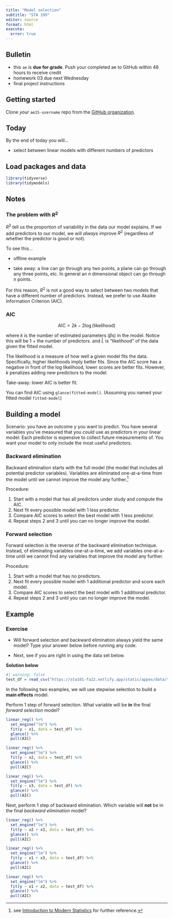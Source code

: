 ```yaml
---
title: "Model selection"
subtitle: "STA 199"
editor: source
format: html
execute:
  error: true
---
```


## Bulletin

-   this `ae` is **due for grade**. Push your completed ae to GitHub within 48 hours to receive credit
-   homework 03 due next Wednesday
-   final project instructions

## Getting started

Clone *your* `ae15-username` repo from the [GitHub organization](https://github.com/sta199-sp23-1/).

## Today

By the end of today you will...

- select between linear models with different numbers of predictors

## Load packages and data

```r
library(tidyverse)
library(tidymodels)
```

## Notes

### The problem with $R^2$

$R^2$ tell us the proportion of variability in the data our model explains. If we add predictors to our model, we will *always* improve $R^2$ (regardless of whether the predictor is good or not). 

To see this...

- offline example

- take away: a line can go through any two points, a plane can go through any three points, etc. In general an $n$ dimensional object can go through $n$ points.

For this reason, $R^2$ is not a good way to select between two models that have a different number of predictors. Instead, we prefer to use Akaike Information Criterion (AIC). 

### AIC 

$$
\text{AIC} = 2k - 2 \log (\text{likelihood})
$$

where $k$ is the number of estimated parameters ($\beta$s) in the model. Notice this will be 1 + the number of predictors. and $\hat{L}$ is "likelihood" of the data given the fitted model. 

The likelihood is a measure of how well a given model fits the data. Specifically, higher likelihoods imply better fits. Since the AIC score has a negative in front of the log likelihood, lower scores are better fits. However, $k$ penalizes adding new predictors to the model.

Take-away: lower AIC is better fit.

You can find AIC using `glance(fitted-model)`. (Assuming you named your fitted model `fitted-model`)

## Building a model

Scenario: you have an outcome $y$ you want to predict. You have several variables you've measured that you *could* use as predictors in your linear model. Each predictor is expensive to collect future measurements of. You want your model to only include the most useful predictors. 

### Backward elimination 

Backward elimination starts with the full model (the model that includes all potential predictor variables). Variables are eliminated one-at-a-time from the model until we cannot improve the model any further.[^1]

Procedure:

1. Start with a model that has all predictors under study and compute the AIC.
2. Next fit every possible model with 1 less predictor.
3. Compare AIC scores to select the best model with 1 less predictor.
4. Repeat steps 2 and 3 until you can no longer improve the model.


### Forward selection

Forward selection is the reverse of the backward elimination technique. Instead, of eliminating variables one-at-a-time, we add variables one-at-a-time until we cannot find any variables that improve the model any further.

[^1]: see [Introduction to Modern Statistics](https://openintro-ims.netlify.app/model-mlr.html?q=selection#stepwise-selection) for further reference.

Procedure:

1. Start with a model that has no predictors.
2. Next fit every possible model with 1 additional predictor and score each model.
3. Compare AIC scores to select the best model with 1 additional predictor.
4. Repeat steps 2 and 3 until you can no longer improve the model.


## Example

### Exercise 

- Will forward selection and backward elimination always yield the same model? Type your answer below before running any code.

- Next, see if you are right in using the data set below.

**Solution below**

```r
#| warning: false
test_df = read_csv("https://sta101-fa22.netlify.app/static/appex/data/test_df.csv")
```

In the following two examples, we will use stepwise selection to build a **main effects** model.

Perform 1 step of forward selection. What variable will be **in** the final *forward selection* model?

```r
linear_reg() %>%
  set_engine("lm") %>%
  fit(y ~ x1, data = test_df) %>%
  glance() %>%
  pull(AIC)

linear_reg() %>%
  set_engine("lm") %>%
  fit(y ~ x2, data = test_df) %>%
  glance() %>%
  pull(AIC)

linear_reg() %>%
  set_engine("lm") %>%
  fit(y ~ x3, data = test_df) %>%
  glance() %>%
  pull(AIC)
```

Next, perform 1 step of backward elimination. Which variable will **not** be in the final *backward elimination* model?

```r
linear_reg() %>%
  set_engine("lm") %>%
  fit(y ~ x2 + x3, data = test_df) %>%
  glance() %>%
  pull(AIC)

linear_reg() %>%
  set_engine("lm") %>%
  fit(y ~ x1 + x3, data = test_df) %>%
  glance() %>%
  pull(AIC)

linear_reg() %>%
  set_engine("lm") %>%
  fit(y ~ x1 + x2, data = test_df) %>%
  glance() %>%
  pull(AIC)
```



